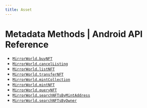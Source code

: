 ```yaml
---
title: Asset
---
```


# Metadata Methods | Android API Reference

- [`MirrorWorld.buyNFT`](/api-reference/android/evm/asset/buyNFT)
- [`MirrorWorld.cancelListing`](/api-reference/android/evm/asset/cancelListing)
- [`MirrorWorld.listNFT`](/api-reference/android/evm/asset/listNFT)
- [`MirrorWorld.transferNFT`](/api-reference/android/evm/asset/transferNFT)
- [`MirrorWorld.mintCollection`](/api-reference/android/evm/asset/mintCollection)
- [`MirrorWorld.mintNFT`](/api-reference/android/evm/asset/mintNFT)
- [`MirrorWorld.queryNFT`](/api-reference/android/evm/asset/queryNFT)
- [`MirrorWorld.searchNFTsByMintAddress`](/api-reference/android/evm/asset/searchNFTsByMintAddress)
- [`MirrorWorld.searchNFTsByOwner`](/api-reference/android/evm/asset/searchNFTsByOwner)